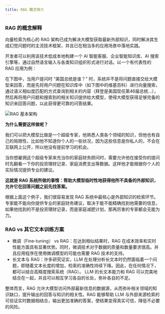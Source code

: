 ```yaml
---
title: RAG 概念简介
---
```


### RAG 的概念解释

向量检索为核心的 RAG 架构已成为解决大模型获取最新外部知识，同时解决其生成幻觉问题时的主流技术框架，并且已在相当多的应用场景中落地实践。

开发者可以利用该技术低成本地构建一个 AI 智能客服、企业智能知识库、AI 搜索引擎等，通过自然语言输入与各类知识组织形式进行对话。以一个有代表性的 RAG 应用为例：

在下图中，当用户提问时 “美国总统是谁？” 时，系统并不是将问题直接交给大模型来回答，而是先将用户问题在知识库中（如下图中的维基百科）进行向量搜索，通过语义相似度匹配的方式查询到相关的内容（拜登是美国现任第46届总统…），然后再将用户问题和搜索到的相关知识提供给大模型，使得大模型获得足够完备的知识来回答问题，以此获得更可靠的问答结果。

![RAG 基本架构](https://assets-docs.dify.ai/dify-enterprise-mintlify/zh_CN/learn-more/extended-reading/retrieval-augment/19b393464a4d0374498144502f024516.png)

**为什么需要这样做呢？**

我们可以把大模型比做是一个超级专家，他熟悉人类各个领域的知识，但他也有自己的局限性，比如他不知道你个人的一些状况，因为这些信息是你私人的，不会在互联网上公开，所以他没有提前学习的机会。

当你想雇佣这个超级专家来充当你的家庭财务顾问时，需要允许他在接受你的提问时先翻看一下你的投资理财记录、家庭消费支出等数据。这样他才能根据你个人的实际情况提供专业的建议。

**这就是 RAG 系统所做的事情：帮助大模型临时性地获得他所不具备的外部知识，允许它在回答问题之前先找答案。**

根据上面这个例子，我们很容易发现 RAG 系统中最核心是外部知识的检索环节。专家能不能向你提供专业的家庭财务建议，取决于能不能精确找到他需要的信息，如果他找到的不是投资理财记录，而是家庭减肥计划，那再厉害的专家都会无能为力。

### RAG vs 其它文本训练方案

* 微调（Fine-tuning） vs RAG：在达到相似结果时，RAG 在成本效率和实时性能方面具有显著优势。同时，微调技术对于数据的质量和数量要求很高。并且应用程序在使用微调模型的可能也需要 RAG 技术的支持。
* 长文本与 RAG：许多研究证实，LLM 在处理分析长文本时仍然面临着一个问题，即随着文本长度的增加，检索的准确性持续下降。因此，在任何情况下，都可以结合高精度搜索系统（RAG）。 LLM 的长文本能力和 RAG 可以完美地结合在一起，并且可以相互学习各自的长处，弥补各自的不足。

整体而言，RAG 允许大模型访问外部最新信息的数据源，从而弥补相关领域的知识缺口，提升输出的回答与知识的相关性。RAG 能够帮助 LLM 与外部来源检索的可验证实时数据相结合，输出更加准确的答案，使结果变得真实可信，降低不必要的风险。



